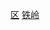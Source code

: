 {{Catnav|頁面分類|...|市辖区|辽宁市辖区}}
{{Catnav|頁面分類|...|辽宁县级行政区|铁岭区县市}}
{{Catnav|頁面分類|...|辽宁地级市|铁岭|铁岭行政区划|铁岭区县市}}
[[Category:铁岭区县市|区]]
[[Category:辽宁市辖区|铁岭]]
{{catmore|银州区|铁岭市银州区}}